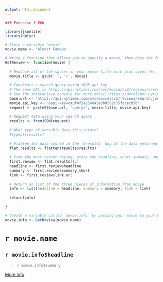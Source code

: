 ```yaml
---
output: html_document
---
```



```r
### Exercise 1 ###

library(jsonlite)
library(dplyr)

# Store a variable "movie"
movie.name <- 'Almost Famous'

# Write a function that allows you to specify a movie, then does the following:
GetReview <- function(movie) {
  
  # Replace all of the spaces in your movie title with plus signs (+)
  movie.title <- gsub(' ', '+', movie)
  
  # Construct a search query using YOUR api key
  # The base URL is https://api.nytimes.com/svc/movies/v2/reviews/search.json?
  # See the interactive console for more detail:https://developer.nytimes.com/movie_reviews_v2.json#/Console/GET/reviews/search.json
  base.url <- 'https://api.nytimes.com/svc/movies/v2/reviews/search.json?'
  movie.api.key <- '&api-key=ca0f4f2a236842a9b0562c75facecb5b'
  request <- paste0(base.url, 'query=', movie.title, movie.api.key)
  
  # Request data using your search query
  results <- fromJSON(request)
  
  # What type of variable does this return?
  #typeof(results)
  
  # Flatten the data stored in the `$results` key of the data returned to you
  flat.results <- flatten(results$results)
  
  # From the most recent review, store the headline, short summary, and link to full article each in their own variables
  first.review <- flat.results[1,]
  headline <- first.review$headline
  summary <- first.review$summary_short
  link <- first.review$link.url
  
  # Return an list of the three pieces of information from above
  info <- list(headline = headline, summary = summary, link = link)
  
  return(info)
  
}

# Create a variable called `movie.info` by passing your movie to your GetReview function
movie.info <- GetReview(movie.name)
```

# `r movie.name`
## `r movie.info$headline`

> `r movie.info$summary`

[More Info](`r movie.info$link`)


